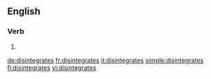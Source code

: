 ==English==

===Verb===
{{head|en|verb form}}

# {{en-third-person singular of|disintegrate}}

[[de:disintegrates]]
[[fr:disintegrates]]
[[it:disintegrates]]
[[simple:disintegrates]]
[[fi:disintegrates]]
[[vi:disintegrates]]